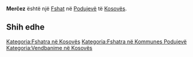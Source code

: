 {{Fshat në Kosovës
 | Emri                = Merčez
| srp_N_name = Merčez
| srp_N_FULL_NAME_RO = Merčez
| srp_N_FULL_NAME_ND_RO = Mercez
| srp_N_SORT_NAME_RG = MERCEZ
| srp_N_FULL_NAME_RG = Merčez
| srp_N_FULL_NAME_ND_RG = Mercez

 | Emri (Rasa dhanore) = 
 | Figura              = 
 | Shteti              = Kosovo
 | Komuna              = Podujevë
 | Kodi postar         = 
 | Sipërfaqja          = 

 | Popullsia           = 

 | Regj. i popullsisë  = 
 | Dend. e popullsisë  = 
 | Faqja zyrtare       = 
 <!--- Koordinatat ----> 
 | Gjerësia            = 42.902222
 | Gjatësia            = 21.202222
 | Lartësia            = 
}}
'''Merčez''' është një [[Fshat]] në [[Podujevë]] të [[Kosovës]].

<!-- == Gjeografia == -->
<!-- == Historia == -->
<!-- == Demografia == -->
== Shih edhe ==
{{Komuna Podujevë}}
{{Kosovo-Administrata-Cung}}

[[Kategoria:Fshatra në Kosovës]]
[[Kategoria:Fshatra në Kommunes Podujevë]]
[[Kategoria:Vendbanime në Kosovës]]